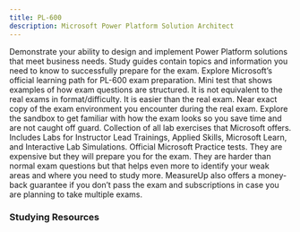 ```yaml
---
title: PL-600
description: Microsoft Power Platform Solution Architect
---
```



<Card title="Get Started" icon="star">
  <LinkCard title="Exam PL-600: Microsoft Power Platform Solution Architect" href="https://learn.microsoft.com/certifications/exams/pl-600?WT.mc_id=studentamb_165290" target="_blank"/>
  Demonstrate your ability to design and implement Power Platform solutions that meet business needs.
  <LinkCard title="PL-600 Study Guide" href="https://learn.microsoft.com/en-us/credentials/certifications/resources/study-guides/pl-600?WT.mc_id=studentamb_165290" target="_blank"/>
  Study guides contain topics and information you need to know to successfully prepare for the exam.
  <LinkCard title="Microsoft Learn" href="https://learn.microsoft.com/training/courses/pl-600t00?WT.mc_id=studentamb_165290" target="_blank"/>
  Explore Microsoft’s official learning path for PL-600 exam preparation.
  <LinkCard title="Practice Assessment" href="https://learn.microsoft.com/en-us/credentials/certifications/exams/pl-600/practice/assessment?assessment-type=practice&assessmentId=73&WT.mc_id=studentamb_165290" target="_blank"/>
      Mini test that shows examples of how exam questions are structured. It is not equivalent to the real exams in format/difficulty. It is easier than the real exam.
  <LinkCard title="Exam Sandbox" href="https://aka.ms/examdemo" target="_blank"/>
  Near exact copy of the exam environment you encounter during the real exam. Explore the sandbox to get familiar with how the exam looks so you save time and are not caught off guard.
  <LinkCard title="Exam Labs" href="https://aka.ms/sc400labs" target="_blank"/>
  Collection of all lab exercises that Microsoft offers. Includes Labs for Instructor Lead Trainings, Applied Skills, Microsoft Learn, and Interactive Lab Simulations.
</Card>

<Card title="MeasureUp Practice Tests" icon="open-book">
  <LinkCard title="MeasureUp Practice Test" href="https://www.measureup.com/microsoft-practice-test-pl-600-microsoft-power-platform-solution-architect.html#u44" target="_blank"/>
  <LinkCard title="MeasureUp Subscriptions" href="https://www.measureup.com/subscription-plans-for-individuals#u44" target="_blank"/>
  Official Microsoft Practice tests. They are expensive but they will prepare you for the exam. They are harder than normal exam questions but that helps even more to identify your weak areas and where you need to study more.
  MeasureUp also offers a money-back guarantee if you don’t pass the exam and subscriptions in case you are planning to take multiple exams.
</Card>

### Studying Resources

<Tabs>
  <TabItem label="Text">
    <CardGrid>
      <LinkCard title="Microsoft Learn" href="https://learn.microsoft.com/training/courses/pl-600?WT.mc_id=studentamb_165290" target="_blank"/>
    </CardGrid>
  </TabItem>
  <TabItem label="Videos">
    <CardGrid>
    </CardGrid>
  </TabItem>
  <TabItem label="Tests">
    <CardGrid>
      <LinkCard title="Microsoft Learn Practice Assessment" href="https://learn.microsoft.com/en-us/credentials/certifications/exams/pl-600/practice/assessment?assessment-type=practice&assessmentId=73&WT.mc_id=studentamb_165290" target="_blank"/>
      <LinkCard title="MeasureUp Practice Tests" href="https://www.measureup.com/microsoft-practice-test-pl-600-microsoft-power-platform-solution-architect.html#u44" target="_blank"/>
      <LinkCard title="Whizlab Practice Tests" href="https://www.whizlabs.com/microsoft-power-platform-solution-architect-pl600/" target="_blank"/>
    </CardGrid>
  </TabItem>
  <TabItem label="Paid">
    <CardGrid>
    </CardGrid>
  </TabItem>
  <TabItem label="Misc">
    <CardGrid>
    </CardGrid>
  </TabItem>
</Tabs>
